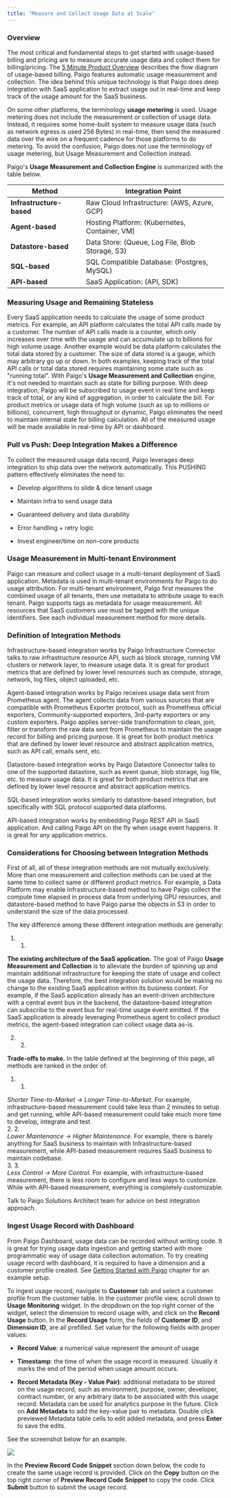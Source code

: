 ```yaml
---
title: "Measure and Collect Usage Data at Scale"
---
```


### Overview

The most critical and fundamental steps to get started with usage-based billing and pricing are to measure accurate usage data and collect them for billing/pricing. The [5 Minute Product Overview](/overview/5-minute-product-overview) describes the flow diagram of usage-based billing. Paigo features automatic usage measurement and collection. The idea behind this unique technology is that Paigo does deep integration with SaaS application to extract usage out in real-time and keep track of the usage amount for the SaaS business.

On some other platforms, the terminology **usage metering** is used. Usage metering does not include the measurement or collection of usage data. Instead, it requires some home-built system to measure usage data (such as network egress is used 256 Bytes) in real-time, then send the measured data over the wire on a frequent cadence for those platforms to do metering. To avoid the confusion, Paigo does not use the terminology of usage metering, but Usage Measurement and Collection instead.

Paigo's **Usage Measurement and Collection Engine** is summarized with the table below.

| Method                   | Integration Point                               |
| ------------------------ | ----------------------------------------------- |
| **Infrastructure-based** | Raw Cloud Infrastructure: (AWS, Azure, GCP)     |
| **Agent-based**          | Hosting Platform: (Kubernetes, Container, VM)   |
| **Datastore-based**      | Data Store: (Queue, Log File, Blob Storage, S3) |
| **SQL-based**            | SQL Compatible Database: (Postgres, MySQL)      |
| **API-based**            | SaaS Application: (API, SDK)                    |

### Measuring Usage and Remaining Stateless

Every SaaS application needs to calculate the usage of some product metrics. For example, an API platform calculates the total API calls made by a customer. The number of API calls made is a counter, which only increases over time with the usage and can accumulate up to billions for high volume usage. Another example would be data platform calculates the total data stored by a customer. The size of data stored is a gauge, which may arbitrary go up or down. In both examples, keeping track of the total API calls or total data stored requires maintaining some state such as "running total". With Paigo's **Usage Measurement and Collection** engine, it's not needed to maintain such as state for billing purpose. With deep integration, Paigo will be subscribed to usage event in real time and keep track of total, or any kind of aggregation, in order to calculate the bill. For product metrics or usage data of high volume (such as up to millions or billions), concurrent, high throughput or dynamic, Paigo eliminates the need to maintain internal state for billing calculation. All of the measured usage will be made available in real-time by API or dashboard.

### Pull vs Push: Deep Integration Makes a Difference

To collect the measured usage data record, Paigo leverages deep integration to ship data over the network automatically. This PUSHING pattern effectively eliminates the need to:

* Develop algorithms to slide & dice tenant usage

* Maintain infra to send usage data

* Guaranteed delivery and data durability

* Error handling + retry logic

* Invest engineer/time on non-core products

### Usage Measurement in Multi-tenant Environment

Paigo can measure and collect usage in a multi-tenant deployment of SaaS application. Metadata is used in multi-tenant environments for Paigo to do usage attribution. For multi-tenant environment, Paigo first measures the combined usage of all tenants, then use metadata to attribute usage to each tenant. Paigo supports tags as metadata for usage measurement. All resources that SaaS customers use must be tagged with the unique identifiers. See each individual measurement method for more details.

### Definition of Integration Methods

Infrastructure-based integration works by Paigo Infrastructure Connector talks to raw infrastructure resource API, such as block storage, running VM clusters or network layer, to measure usage data. It is great for product metrics that are defined by lower level resources such as compute, storage, network, log files, object uploaded, etc.

Agent-based integration works by Paigo receives usage data sent from Prometheus agent. The agent collects data from various sources that are compatible with Prometheus Exporter protocol, such as Prometheus official exporters, Community-supported exporters, 3rd-party exporters or any custom exporters. Paigo applies server-side transformation to clean, join, filter or transform the raw data sent from Prometheus to maintain the usage record for billing and pricing purpose. It is great for both product metrics that are defined by lower level resource and abstract application metrics, such as API call, emails sent, etc.

Datastore-based integration works by Paigo Datastore Connector talks to one of the supported datastore, such as event queue, blob storage, log file, etc. to measure usage data. It is great for both product metrics that are defined by lower level resource and abstract application metrics.

SQL-based integration works similarly to datastore-based integration, but specifically with SQL protocol supported data platforms.

API-based integration works by embedding Paigo REST API in SaaS application. And calling Paigo API on the fly when usage event happens. It is great for any application metrics.

### Considerations for Choosing between Integration Methods

First of all, all of these integration methods are not mutually exclusively. More than one measurement and collection methods can be used at the same time to collect same or different product metrics. For example, a Data Platform may enable Infrastructure-based method to have Paigo collect the compute time elapsed in process data from underlying GPU resources, and datastore-based method to have Paigo parse the objects in S3 in order to understand the size of the data processed.

The key difference among these different integration methods are generally:

1. 1.  
**The existing architecture of the SaaS application.** The goal of Paigo **Usage Measurement and Collection** is to alleviate the burden of spinning up and maintain additional infrastructure for keeping the state of usage and collect the usage data. Therefore, the best integration solution would be making no change to the existing SaaS application within its business context. For example, if the SaaS application already has an event-driven architecture with a central event bus in the backend, the datastore-based integration can subscribe to the event bus for real-time usage event emitted. If the SaaS application is already leveraging Prometheus agent to collect product metrics, the agent-based integration can collect usage data as-is.

2. 2.  
**Trade-offs to make.** In the table defined at the beginning of this page, all methods are ranked in the order of:  
   1. 1.  
   _Shorter Time-to-Market -> Longer Time-to-Market._ For example, infrastructure-based measurement could take less than 2 minutes to setup and get running, while API-based measurement could take much more time to develop, integrate and test.  
   2. 2.  
   _Lower Maintenance -> Higher Maintenance._ For example, there is barely anything for SaaS business to maintain with Infrastructure-based measurement, while API-based measurement requires SaaS business to maintain codebase.  
   3. 3.  
   _Less Control -> More Control._ For example, with infrastructure-based measurement, there is less room to configure and less ways to customize. While with API-based measurement, everything is completely customizable.

Talk to Paigo Solutions Architect team for advice on best integration approach.

### Ingest Usage Record with Dashboard

From Paigo Dashboard, usage data can be recorded without writing code. It is great for trying usage data ingestion and getting started with more programmatic way of usage data collection automation. To try creating usage record with dashboard, it is required to have a dimension and a customer profile created. See [Getting Started with Paigo](/overview/getting-started-with-paigo) chapter for an example setup.

To ingest usage record, navigate to **Customer** tab and select a customer profile from the customer table. In the customer profile view, scroll down to **Usage Monitoring** widget. In the dropdown on the top right corner of the widget, select the dimension to record usage with, and click on the **Record Usage** button. In the **Record Usage** form, the fields of **Customer ID**, and **Dimension ID**, are all prefilled. Set value for the following fields with proper values:

* **Record Value**: a numerical value represent the amount of usage

* **Timestamp**: the time of when the usage record is measured. Usually it marks the end of the period when usage amount occurs.

* **Record Metadata (Key - Value Pair)**: additional metadata to be stored on the usage record, such as environment, purpose, owner, developer, contract number, or any arbitrary data to be associated with this usage record. Metadata can be used for analytics purpose in the future. Click on **Add Metadata** to add the key-value pair to metadata. Double click previewed Metadata table cells to edit added metadata, and press **Enter** to save the edits.

See the screenshot below for an example.

![](/images/measure-usage-and-collect-data/Cursor_and_Paigo_Dashboard___Retool.png)

In the **Preview Record Code Snippet** section down below, the code to create the same usage record is provided. Click on the **Copy** button on the top right corner of **Preview Record Code Snippet** to copy the code. Click **Submit** button to submit the usage record.